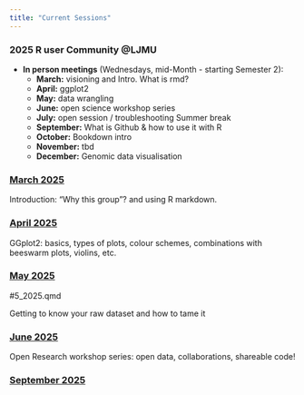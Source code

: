 ```yaml
---
title: "Current Sessions"
---
```


### 2025 R user Community @LJMU

-   **In person meetings** (Wednesdays, mid-Month - starting Semester 2):
    -   **March:** visioning and Intro. What is rmd?
    -   **April:** ggplot2
    -   **May:** data wrangling
    -   **June:** open science workshop series
    -   **July:** open session / troubleshooting
    Summer break
    -   **September:** What is Github & how to use it with R
    -   **October:** Bookdown intro
    -   **November:** tbd
    -   **December:**  Genomic data visualisation


### [March 2025](https://ljmutricks.github.io/bag-of-tricks/Sessions/3_2025.qmd)
    
Introduction: "Why this group"? and using R markdown.
 
### [April 2025](https://ljmutricks.github.io/bag-of-tricks/Sessions/4_2025.qmd)

GGplot2: basics, types of plots, colour schemes, combinations with beeswarm plots, violins, etc.

### [May 2025](https://ljmutricks.github.io/bag-of-tricks/Sessions/)
#5_2025.qmd

Getting to know your raw dataset and how to tame it

### [June 2025](https://ljmutricks.github.io/bag-of-tricks/Sessions/6_2025.html)

Open Research workshop series: open data, collaborations, shareable code!


### [September 2025](https://ljmutricks.github.io/bag-of-tricks/Sessions/9_2025.html)
